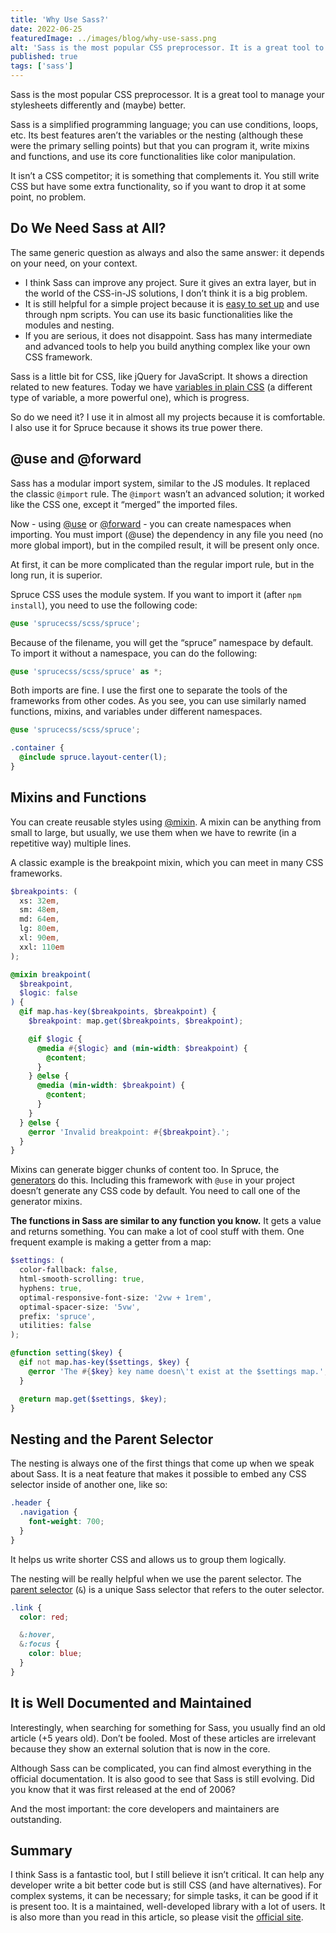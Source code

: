 ```yaml
---
title: 'Why Use Sass?'
date: 2022-06-25
featuredImage: ../images/blog/why-use-sass.png
alt: 'Sass is the most popular CSS preprocessor. It is a great tool to manage your stylesheets differently and (maybe) better.'
published: true
tags: ['sass']
---
```


<p class="lead">Sass is the most popular CSS preprocessor. It is a great tool to manage your stylesheets differently and (maybe) better.</p>

Sass is a simplified programming language; you can use conditions, loops, etc. Its best features aren’t the variables or the nesting (although these were the primary selling points) but that you can program it, write mixins and functions, and use its core functionalities like color manipulation.

It isn’t a CSS competitor; it is something that complements it. You still write CSS but have some extra functionality, so if you want to drop it at some point, no problem.

## Do We Need Sass at All?

The same generic question as always and also the same answer: it depends on your need, on your context.

- I think Sass can improve any project. Sure it gives an extra layer, but in the world of the CSS-in-JS solutions, I don’t think it is a big problem.
- It is still helpful for a simple project because it is [easy to set up](https://sprucecss.com/blog/the-simplest-sass-compile-setup) and use through npm scripts. You can use its basic functionalities like the modules and nesting.
- If you are serious, it does not disappoint. Sass has many intermediate and advanced tools to help you build anything complex like your own CSS framework.

Sass is a little bit for CSS, like jQuery for JavaScript. It shows a direction related to new features. Today we have [variables in plain CSS](https://developer.mozilla.org/en-US/docs/Web/CSS/--*) (a different type of variable, a more powerful one), which is progress.

So do we need it? I use it in almost all my projects because it is comfortable. I also use it for Spruce because it shows its true power there.

## @use and @forward

Sass has a modular import system, similar to the JS modules. It replaced the classic `@import` rule. The `@import` wasn’t an advanced solution; it worked like the CSS one, except it “merged” the imported files.

Now - using [@use](https://sass-lang.com/documentation/at-rules/use) or [@forward](https://sass-lang.com/documentation/at-rules/forward) - you can create namespaces when importing. You must import (@use) the dependency in any file you need (no more global import), but in the compiled result, it will be present only once.

At first, it can be more complicated than the regular import rule, but in the long run, it is superior.

Spruce CSS uses the module system. If you want to import it (after `npm install`), you need to use the following code:

```scss
@use 'sprucecss/scss/spruce';
```

Because of the filename, you will get the “spruce” namespace by default. To import it without a namespace, you can do the following:

```scss
@use 'sprucecss/scss/spruce' as *;
```

Both imports are fine. I use the first one to separate the tools of the frameworks from other codes. As you see, you can use similarly named functions, mixins, and variables under different namespaces.

```scss
@use 'sprucecss/scss/spruce';

.container {
  @include spruce.layout-center(l);
}
```

## Mixins and Functions

You can create reusable styles using [@mixin](https://sass-lang.com/documentation/at-rules/mixin). A mixin can be anything from small to large, but usually, we use them when we have to rewrite (in a repetitive way) multiple lines.

A classic example is the breakpoint mixin, which you can meet in many CSS frameworks.

```scss
$breakpoints: (
  xs: 32em,
  sm: 48em,
  md: 64em,
  lg: 80em,
  xl: 90em,
  xxl: 110em
);

@mixin breakpoint(
  $breakpoint,
  $logic: false
) {
  @if map.has-key($breakpoints, $breakpoint) {
    $breakpoint: map.get($breakpoints, $breakpoint);

    @if $logic {
      @media #{$logic} and (min-width: $breakpoint) {
        @content;
      }
    } @else {
      @media (min-width: $breakpoint) {
        @content;
      }
    }
  } @else {
    @error 'Invalid breakpoint: #{$breakpoint}.';
  }
}
```

Mixins can generate bigger chunks of content too. In Spruce, the [generators](https://sprucecss.com/docs/elements/generators) do this. Including this framework with `@use` in your project doesn’t generate any CSS code by default. You need to call one of the generator mixins.

**The functions in Sass are similar to any function you know.** It gets a value and returns something. You can make a lot of cool stuff with them. One frequent example is making a getter from a map:

```scss
$settings: (
  color-fallback: false,
  html-smooth-scrolling: true,
  hyphens: true,
  optimal-responsive-font-size: '2vw + 1rem',
  optimal-spacer-size: '5vw',
  prefix: 'spruce',
  utilities: false
);

@function setting($key) {
  @if not map.has-key($settings, $key) {
    @error 'The #{$key} key name doesn\'t exist at the $settings map.';
  }

  @return map.get($settings, $key);
}
```

## Nesting and the Parent Selector

The nesting is always one of the first things that come up when we speak about Sass. It is a neat feature that makes it possible to embed any CSS selector inside of another one, like so:

```scss
.header {
  .navigation {
	font-weight: 700;
  }
}
```

It helps us write shorter CSS and allows us to group them logically.

The nesting will be really helpful when we use the parent selector. The [parent selector](https://sass-lang.com/documentation/style-rules/parent-selector) (`&`) is a unique Sass selector that refers to the outer selector.

```scss
.link {
  color: red;

  &:hover,
  &:focus {
    color: blue;
  }
}
```

## It is Well Documented and Maintained

Interestingly, when searching for something for Sass, you usually find an old article (+5 years old). Don’t be fooled. Most of these articles are irrelevant because they show an external solution that is now in the core.

Although Sass can be complicated, you can find almost everything in the official documentation. It is also good to see that Sass is still evolving. Did you know that it was first released at the end of 2006?

And the most important: the core developers and maintainers are outstanding.

## Summary

I think Sass is a fantastic tool, but I still believe it isn’t critical. It can help any developer write a bit better code but is still CSS (and have alternatives). For complex systems, it can be necessary; for simple tasks, it can be good if it is present too. It is a maintained, well-developed library with a lot of users. It is also more than you read in this article, so please visit the [official site](https://sass-lang.com/).
